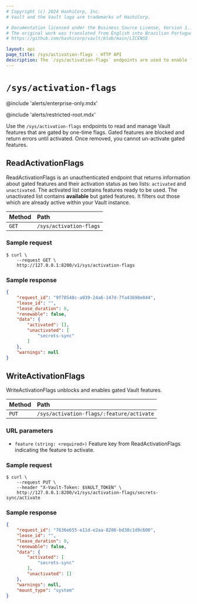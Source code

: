 ```yaml
---
# Copyright (c) 2024 HashiCorp, Inc.
# Vault and the Vault logo are trademarks of HashiCorp.

# Documentation licensed under the Business Source License, Version 1.1.
# The original work was translated from English into Brazilian Portuguese.
# https://github.com/hashicorp/vault/blob/main/LICENSE

layout: api
page_title: /sys/activation-flags - HTTP API
description: The `/sys/activation-flags` endpoints are used to enable features that are gated by a one-time flag.
---
```


# `/sys/activation-flags`

@include 'alerts/enterprise-only.mdx'

@include 'alerts/restricted-root.mdx'

Use the `/sys/activation-flags` endpoints to read and manage Vault
features that are gated by one-time flags. Gated features are
blocked and return errors until activated. Once removed, you cannot
un-activate gated features.

## ReadActivationFlags

ReadActivationFlags is an unauthenticated endpoint that returns information
about gated features and their activation status as two lists: `activated` and
`unactivated`. The activated list contains features ready to be used. The
unactivated list contains **available** but gated features. It filters out those
which are already active within your Vault instance.

| Method | Path                    |
| :----- | :---------------------- |
| `GET`  | `/sys/activation-flags` |

### Sample request

```shell-session
$ curl \
    --request GET \
    http://127.0.0.1:8200/v1/sys/activation-flags
```

### Sample response

```json
{
    "request_id": "9f70548c-a039-24a6-147d-7fa43698e044",
    "lease_id": "",
    "lease_duration": 0,
    "renewable": false,
    "data": {
        "activated": [],
        "unactivated": [
            "secrets-sync"
        ]
    },
    "warnings": null
}
```

## WriteActivationFlags

WriteActivationFlags unblocks and enables gated Vault features.

| Method | Path                                      |
| :----- | :---------------------------------------- |
| `PUT`  | `/sys/activation-flags/:feature/activate` |

### URL parameters

- `feature` `(string: <required>)` Feature key from ReadActivationFlags indicating the feature to activate.

### Sample request

```shell-session
$ curl \
    --request PUT \
    --header "X-Vault-Token: $VAULT_TOKEN" \
    http://127.0.0.1:8200/v1/sys/activation-flags/secrets-sync/activate
```

### Sample response

```json
{
    "request_id": "7636e655-e11d-e2aa-8286-bd38c1d9c600",
    "lease_id": "",
    "lease_duration": 0,
    "renewable": false,
    "data": {
        "activated": [
            "secrets-sync"
        ],
        "unactivated": []
    },
    "warnings": null,
    "mount_type": "system"
}
```
